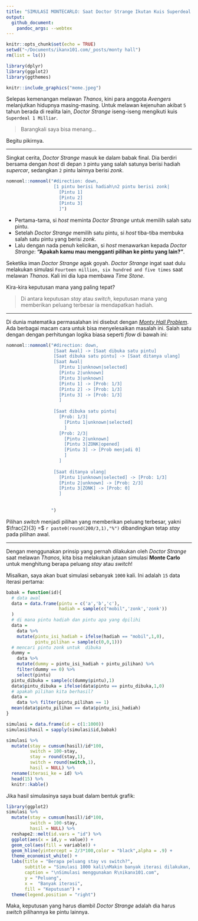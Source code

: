 ```yaml
---
title: "SIMULASI MONTECARLO: Saat Doctor Strange Ikutan Kuis Superdeal 1 Milliar"
output: 
  github_document:
    pandoc_args: --webtex
---
```


```r
knitr::opts_chunk$set(echo = TRUE)
setwd("~/Documents/ikanx101.com/_posts/monty hall")
rm(list = ls())

library(dplyr)
library(ggplot2)
library(ggthemes)
```

```r
knitr::include_graphics("meme.jpeg")
```

Selepas kemenangan melawan _Thanos_, kini para anggota _Avengers_ melanjutkan hidupnya masing-masing. Untuk melawan kejenuhan akibat `5` tahun berada di realita lain, _Doctor Strange_ iseng-iseng mengikuti kuis `Superdeal 1 Milliar`.

> Barangkali saya bisa menang...

Begitu pikirnya.

---

Singkat cerita, _Doctor Strange_ masuk ke dalam babak final. Dia berdiri bersama dengan _host_ di depan `3` pintu yang salah satunya berisi hadiah _supercar_, sedangkan `2` pintu lainnya berisi _zonk_.

```r
nomnoml::nomnoml("#direction: down,
                  [1 pintu berisi hadiah\n2 pintu berisi zonk|
                    [Pintu 1]
                    [Pintu 2]
                    [Pintu 3]
                    ]")
```

- Pertama-tama, si _host_ meminta _Doctor Strange_ untuk memilih salah satu pintu. 
- Setelah _Doctor Strange_ memilih satu pintu, si _host_ tiba-tiba membuka salah satu pintu yang berisi _zonk_.
- Lalu dengan nada penuh kelicikan, si _host_ menawarkan kepada _Doctor Strange_: __"Apakah kamu mau mengganti pilihan ke pintu yang lain?"__.

Seketika iman _Doctor Strange_ agak goyah. _Doctor Strange_ ingat saat dulu melakukan simulasi `Fourteen million, six hundred and five times` saat melawan _Thanos_. Kali ini dia lupa membawa _Time Stone_.

Kira-kira keputusan mana yang paling tepat?

> Di antara keputusan _stay_ atau _switch_, keputusan mana yang memberikan peluang terbesar ia mendapatkan hadiah.

---

Di dunia matematika permasalahan ini disebut dengan [_Monty Hall Problem_](https://en.wikipedia.org/wiki/Monty_Hall_problem). Ada berbagai macam cara untuk bisa menyelesaikan masalah ini. Salah satu dengan dengan perhitungan logika biasa seperti _flow_ di bawah ini:

```r
nomnoml::nomnoml("#direction: down,
                  [Saat Awal] -> [Saat dibuka satu pintu]
                  [Saat dibuka satu pintu] -> [Saat ditanya ulang]
                  [Saat Awal|
                    [Pintu 1|unknown|selected]
                    [Pintu 2|unknown]
                    [Pintu 3|unknown]
                    [Pintu 1] -> [Prob: 1/3]
                    [Pintu 2] -> [Prob: 1/3]
                    [Pintu 3] -> [Prob: 1/3]
                    ]
                  
                  [Saat dibuka satu pintu|
                    [Prob: 1/3|
                      [Pintu 1|unknown|selected]
                      ]
                    [Prob: 2/3|
                      [Pintu 2|unknown]
                      [Pintu 3|ZONK|opened]
                      [Pintu 3] -> [Prob menjadi 0]
                      ] 
                    ]
                  
                  [Saat ditanya ulang|
                    [Pintu 1|unknown|selected] -> [Prob: 1/3]
                    [Pintu 2|unknown] -> [Prob: 2/3]
                    [Pintu 3|ZONK] -> [Prob: 0]
                    ]
                 
                 
                 ")
```

Pilihan _switch_ menjadi pilihan yang memberikan peluang terbesar, yakni $\frac{2}{3} =$ `r paste0(round(200/3,1),"%")` dibandingkan tetap _stay_ pada pilihan awal.

---

Dengan menggunakan prinsip yang pernah dilakukan oleh _Doctor Strange_ saat melawan _Thanos_, kita bisa melakukan jutaan simulasi __Monte Carlo__ untuk menghitung berapa peluang _stay_ atau _switch_!

Misalkan, saya akan buat simulasi sebanyak `1000` kali. Ini adalah `15` data iterasi pertama:

```r
babak = function(id){
  # data awal
  data = data.frame(pintu = c('a','b','c'),
                    hadiah = sample(c("mobil",'zonk','zonk'))
  )
  # di mana pintu hadiah dan pintu apa yang dpilihi
  data = 
    data %>% 
    mutate(pintu_isi_hadiah = ifelse(hadiah == "mobil",1,0),
           pintu_pilihan = sample(c(0,0,1)))
  # mencari pintu zonk untuk  dibuka
  dummy = 
    data %>% 
    mutate(dummy = pintu_isi_hadiah + pintu_pilihan) %>% 
    filter(dummy == 0) %>% 
    select(pintu)
  pintu_dibuka = sample(c(dummy$pintu),1)
  data$pintu_dibuka = ifelse(data$pintu == pintu_dibuka,1,0)
  # apakah pilihan kita berhasil?
  data = 
    data %>% filter(pintu_pilihan == 1)
  mean(data$pintu_pilihan == data$pintu_isi_hadiah)
}

simulasi = data.frame(id = c(1:1000))
simulasi$hasil = sapply(simulasi$id,babak)

simulasi %>% 
  mutate(stay = cumsum(hasil)/id*100,
         switch = 100-stay,
         stay = round(stay,1),
         switch = round(switch,1),
         hasil = NULL) %>% 
  rename(iterasi_ke = id) %>% 
  head(15) %>% 
  knitr::kable()
```

Jika hasil simulasinya saya buat dalam bentuk grafik:

```r
library(ggplot2)
simulasi %>% 
  mutate(stay = cumsum(hasil)/id*100,
         switch = 100-stay,
         hasil = NULL) %>% 
  reshape2::melt(id.vars = "id") %>% 
  ggplot(aes(x = id,y = value)) +
  geom_col(aes(fill = variable)) +
  geom_hline(yintercept = 2/3*100,color = "black",alpha = .9) +
  theme_economist_white() +
  labs(title = "Berapa peluang stay vs switch?",
       subtitle = "Simulasi 1000 kali\nMakin banyak iterasi dilakukan, hasilnya semakin konvergen ke angka 2/3 vs 1/3",
       caption = "\nSimulasi menggunakan R\nikanx101.com",
       y = "Peluang",
       x =  "Banyak iterasi",
       fill = "Keputusan") +
  theme(legend.position = "right")
```

Maka, keputusan yang harus diambil _Doctor Strange_ adalah dia harus _switch_ pilihannya ke pintu lainnya.